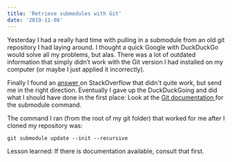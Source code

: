 ```yaml
---
title: 'Retrieve submodules with Git'
date: '2019-11-08'
---
```


Yesterday I had a really hard time with pulling in a submodule from an old git repository I had laying around. I thought a quick Google with DuckDuckGo would solve all my problems, but alas. There was a lot of outdated information that simply didn’t work with the Git version I had installed on my computer (or maybe I just applied it incorrectly).

Finally I found an <a href="https://stackoverflow.com/a/44692935" target="_blank"> answer </a> on StackOverflow that didn't quite work, but send me in the right direction. Eventually I gave up the DuckDuckGoing and did what I should have done in the first place: Look at the <a href="https://git-scm.com/docs/git-submodule" target="_blank"> Git documentation </a> for the submodule command.

The command I ran (from the root of my git folder) that worked for me after I cloned my repository was:

```shell
git submodule update --init --recursive
```

Lesson learned: If there is documentation available, consult that first.
